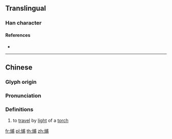==Translingual==

===Han character===
{{Han char|rn=86|rad=火|as=07|sn=11|four=93827|canj=FIJB|ids=⿰火甫}}

====References====
* {{Han ref|kx=0671.150|dkj=19043|dj=1080.120|hdz=32203.110|uh=70F3|ud=28915|bh=D650|bd=54864}}

----

==Chinese==
{{zh-forms}}

===Glyph origin===
{{Han etym}}

===Pronunciation===
{{zh-pron
|m=pǔ
|c=pou2
|h=pfs=
|md=
|mn=
|w=
|mc=y
|oc=y
|cat=v
}}

===Definitions===
{{zh-hanzi}}

# to [[travel]] by [[light]] of a [[torch]]

[[fr:烳]]
[[pl:烳]]
[[th:烳]]
[[zh:烳]]